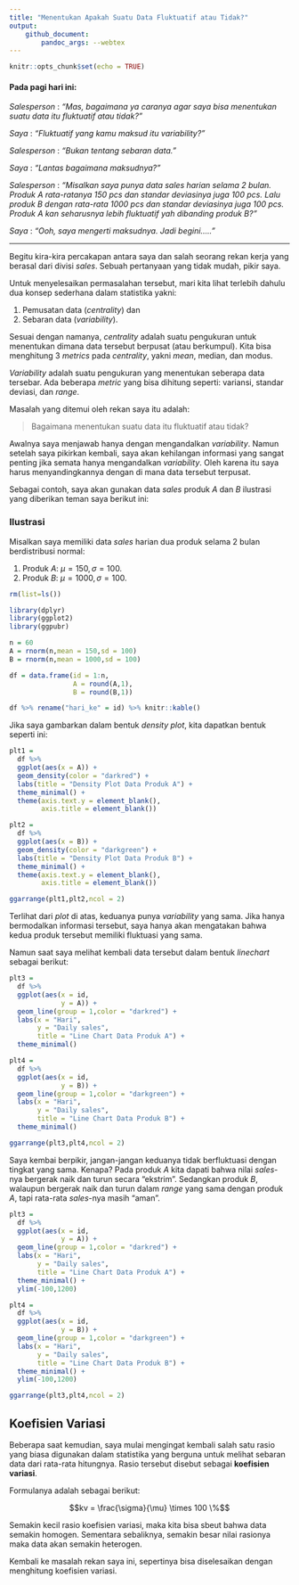 ```yaml
---
title: "Menentukan Apakah Suatu Data Fluktuatif atau Tidak?"
output: 
    github_document:
        pandoc_args: --webtex
---
```


```r
knitr::opts_chunk$set(echo = TRUE)
```

#### Pada pagi hari ini:

_Salesperson_ : _"Mas, bagaimana ya caranya agar saya bisa menentukan suatu data itu fluktuatif atau tidak?"_

_Saya_ : _"Fluktuatif yang kamu maksud itu variability?"_

_Salesperson_ : _"Bukan tentang sebaran data."_

_Saya_ : _"Lantas bagaimana maksudnya?"_

_Salesperson_ : _"Misalkan saya punya data _sales_ harian selama 2 bulan. Produk A rata-ratanya 150 _pcs_ dan standar deviasinya juga 100 _pcs_. Lalu produk B dengan rata-rata 1000 _pcs_ dan standar deviasinya juga 100 _pcs_. Produk A kan seharusnya lebih fluktuatif yah dibanding produk B?"_

_Saya_ : _"Ooh, saya mengerti maksudnya. Jadi begini....."_

---

Begitu kira-kira percakapan antara saya dan salah seorang rekan kerja yang berasal dari divisi _sales_. Sebuah pertanyaan yang tidak mudah, pikir saya.

Untuk menyelesaikan permasalahan tersebut, mari kita lihat terlebih dahulu dua konsep sederhana dalam statistika yakni:

1. Pemusatan data (_centrality_) dan
1. Sebaran data (_variability_).

Sesuai dengan namanya, _centrality_ adalah suatu pengukuran untuk menentukan dimana data tersebut berpusat (atau berkumpul). Kita bisa menghitung 3 _metrics_ pada _centrality_, yakni _mean_, median, dan modus. 

_Variability_ adalah suatu pengukuran yang menentukan seberapa data tersebar. Ada beberapa _metric_ yang bisa dihitung seperti: variansi, standar deviasi, dan _range_.

Masalah yang ditemui oleh rekan saya itu adalah:

> Bagaimana menentukan suatu data itu fluktuatif atau tidak?

Awalnya saya menjawab hanya dengan mengandalkan _variability_. Namun setelah saya pikirkan kembali, saya akan kehilangan informasi yang sangat penting jika semata hanya mengandalkan _variability_. Oleh karena itu saya harus menyandingkannya dengan di mana data tersebut terpusat.

Sebagai contoh, saya akan gunakan data _sales_ produk _A_ dan _B_ ilustrasi yang diberikan teman saya berikut ini:

### Ilustrasi

Misalkan saya memiliki data _sales_ harian dua produk selama 2 bulan berdistribusi normal:

1. Produk _A_: $\mu = 150, \sigma = 100$. 
1. Produk _B_: $\mu = 1000, \sigma = 100$.

```r
rm(list=ls())

library(dplyr)
library(ggplot2)
library(ggpubr)

n = 60
A = rnorm(n,mean = 150,sd = 100)
B = rnorm(n,mean = 1000,sd = 100)

df = data.frame(id = 1:n,
                A = round(A,1),
                B = round(B,1))

df %>% rename("hari_ke" = id) %>% knitr::kable()
```

Jika saya gambarkan dalam bentuk _density plot_, kita dapatkan bentuk seperti ini:

```r
plt1 = 
  df %>%
  ggplot(aes(x = A)) +
  geom_density(color = "darkred") +
  labs(title = "Density Plot Data Produk A") +
  theme_minimal() +
  theme(axis.text.y = element_blank(),
        axis.title = element_blank())

plt2 = 
  df %>%
  ggplot(aes(x = B)) +
  geom_density(color = "darkgreen") +
  labs(title = "Density Plot Data Produk B") +
  theme_minimal() +
  theme(axis.text.y = element_blank(),
        axis.title = element_blank())

ggarrange(plt1,plt2,ncol = 2)
```

Terlihat dari _plot_ di atas, keduanya punya _variability_ yang sama. Jika hanya bermodalkan informasi tersebut, saya hanya akan mengatakan bahwa kedua produk tersebut memiliki fluktuasi yang sama.

Namun saat saya melihat kembali data tersebut dalam bentuk _linechart_ sebagai berikut:

```r
plt3 = 
  df %>% 
  ggplot(aes(x = id,
             y = A)) +
  geom_line(group = 1,color = "darkred") +
  labs(x = "Hari",
       y = "Daily sales",
       title = "Line Chart Data Produk A") +
  theme_minimal()

plt4 = 
  df %>% 
  ggplot(aes(x = id,
             y = B)) +
  geom_line(group = 1,color = "darkgreen") +
  labs(x = "Hari",
       y = "Daily sales",
       title = "Line Chart Data Produk B") +
  theme_minimal()

ggarrange(plt3,plt4,ncol = 2)
```

Saya kembai berpikir, jangan-jangan keduanya tidak berfluktuasi dengan tingkat yang sama. Kenapa? Pada produk _A_ kita dapati bahwa nilai _sales_-nya bergerak naik dan turun secara "ekstrim". Sedangkan produk _B_, walaupun bergerak naik dan turun dalam _range_ yang sama dengan produk _A_, tapi rata-rata _sales_-nya masih "aman".

```r
plt3 = 
  df %>% 
  ggplot(aes(x = id,
             y = A)) +
  geom_line(group = 1,color = "darkred") +
  labs(x = "Hari",
       y = "Daily sales",
       title = "Line Chart Data Produk A") +
  theme_minimal() +
  ylim(-100,1200)

plt4 = 
  df %>% 
  ggplot(aes(x = id,
             y = B)) +
  geom_line(group = 1,color = "darkgreen") +
  labs(x = "Hari",
       y = "Daily sales",
       title = "Line Chart Data Produk B") +
  theme_minimal() +
  ylim(-100,1200)

ggarrange(plt3,plt4,ncol = 2)
```

## Koefisien Variasi

Beberapa saat kemudian, saya mulai mengingat kembali salah satu rasio yang biasa digunakan dalam statistika yang berguna untuk melihat sebaran data dari rata-rata hitungnya. Rasio tersebut disebut sebagai __koefisien variasi__.

Formulanya adalah sebagai berikut:

$$kv = \frac{\sigma}{\mu} \times 100 \%$$

Semakin kecil rasio koefisien variasi, maka kita bisa sbeut bahwa data semakin homogen. Sementara sebaliknya, semakin besar nilai rasionya maka data akan semakin heterogen.

Kembali ke masalah rekan saya ini, sepertinya bisa diselesaikan dengan menghitung koefisien variasi.

